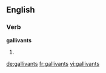 ==English==

===Verb===
'''gallivants'''

# {{third-person singular of|[[gallivant]]}}

[[de:gallivants]]
[[fr:gallivants]]
[[vi:gallivants]]